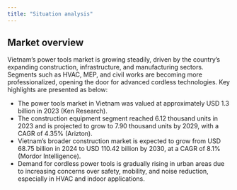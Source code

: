 ```yaml
---
title: "Situation analysis"
---
```


## Market overview

Vietnam’s power tools market is growing steadily, driven by the country’s expanding construction, infrastructure, and manufacturing sectors. Segments such as HVAC, MEP, and civil works are becoming more professionalized, opening the door for advanced cordless technologies. Key highlights are presented as below:

-	The power tools market in Vietnam was valued at approximately USD 1.3 billion in 2023 (Ken Research).
-	The construction equipment segment reached 6.12 thousand units in 2023 and is projected to grow to 7.90 thousand units by 2029, with a CAGR of 4.35% (Arizton).
-	Vietnam’s broader construction market is expected to grow from USD 68.75 billion in 2024 to USD 110.42 billion by 2030, at a CAGR of 8.1% (Mordor Intelligence).
-	Demand for cordless power tools is gradually rising in urban areas due to increasing concerns over safety, mobility, and noise reduction, especially in HVAC and indoor applications.
